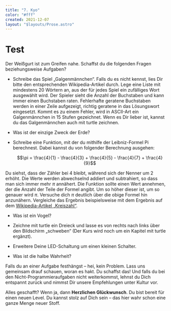 ```yaml
---
title: "7. Kyo"
color: "#fff"
created: 2021-12-07
layout: "$layouts/Prose.astro"
---
```




<script lang="ts">import Figure from '$lib/components/Figure.svelte';</script>

# Test

Der Weißgurt ist zum Greifen nahe. Schaffst du die folgenden Fragen beziehungsweise Aufgaben?

- Schreibe das Spiel „Galgenmännchen“. Falls du es nicht kennst, lies Dir bitte den entsprechenden Wikipedia-Artikel
  durch. Lege eine Liste mit mindestens 20 Wörtern an, aus der für jedes Spiel ein zufälliges Wort ausgewählt wird.
  Der Spieler sieht die Anzahl der Buchstaben und kann immer einen Buchstaben raten. Fehlerhafte geratene Buchstaben
  werden in einer Zeile aufgezeigt, richtig geratene in das Lösungswort eingesetzt. Kommt es zu einem Fehler, wird in
  ASCII-Art ein Galgenmännchen in 15 Stufen gezeichnet. Wenn es Dir lieber ist, kannst du das Galgenmännchen auch mit
  turtle zeichnen.

- Was ist der einzige Zweck der Erde?

- Schreibe eine Funktion, mit der du mithilfe der Leibniz-Formel Pi berechnest. Dabei kannst du von folgender
  Berechnung ausgehen:

  $$\pi = \frac{4}{1} - \frac{4}{3} + \frac{4}{5} - \frac{4}{7} + \frac{4}{9}$$

Du siehst, dass der Zähler bei 4 bleibt, während sich der Nenner um 2 erhöht. Die Werte werden abwechselnd addiert und
subtrahiert, so dass man sich immer mehr $\pi$ annähert. Die Funktion sollte einen Wert annehmen, der die Anzahl der
Teile der Formel angibt. Um so höher dieser ist, um so genauer wird $\pi$. Versuche dich $\pi$ deutlich über die obige
Formel hin anzunähern. Vergleiche das Ergebnis beispielsweise mit dem Ergebnis auf dem
[Wikipedia-Artikel „Kreiszahl“](https://de.wikipedia.org/wiki/Kreiszahl).

- Was ist ein Vogel?

- Zeichne mit turtle ein Dreieck und lasse es von rechts nach links über den Bildschirm „schweben“ (Der Kurs wird noch
  um ein Kapitel mit turtle ergänzt).

- Erweitere Deine LED-Schaltung um einen kleinen Schalter.

- Was ist die halbe Wahrheit?

Falls du an einer Aufgabe festhängst – hei, kein Problem. Lass uns gemeinsam drauf schauen, woran es hakt. Du schaffst
das! Und falls du bei den Nicht-Programmieraufgaben nicht weiterkommst, lehnst du Dich entspannt zurück und nimmst Dir
unsere Empfehlungen unter Kultur vor.

Alles geschafft? Wenn ja, dann **Herzlichen Glückwunsch**. Du bist bereit für einen neuen Level. Du kannst stolz auf
Dich sein – das hier wahr schon eine ganze Menge neuer Stoff.
